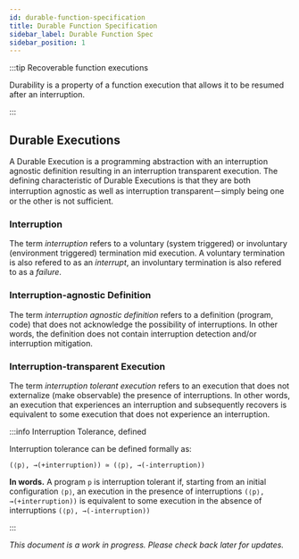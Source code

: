 ```yaml
---
id: durable-function-specification
title: Durable Function Specification
sidebar_label: Durable Function Spec
sidebar_position: 1
---
```



:::tip Recoverable function executions

Durability is a property of a function execution that allows it to be resumed after an interruption.

:::

## Durable Executions

A Durable Execution is a programming abstraction with an interruption agnostic definition resulting in an interruption transparent execution. The defining characteristic of Durable Executions is that they are both interruption agnostic as well as interruption transparent－simply being one or the other is not sufficient.

### Interruption

The term _interruption_ refers to a voluntary (system triggered) or involuntary (environment triggered) termination mid execution.
A voluntary termination is also refered to as an _interrupt_, an involuntary termination is also refered to as a _failure_.

### Interruption-agnostic Definition

The term _interruption agnostic definition_ refers to a definition (program, code) that does not acknowledge the possibility of interruptions.
In other words, the definition does not contain interruption detection and/or interruption mitigation.

### Interruption-transparent Execution

The term _interruption tolerant execution_ refers to an execution that does not externalize (make observable) the presence of interruptions.
In other words, an execution that experiences an interruption and subsequently recovers is equivalent to some execution that does not experience an interruption.

:::info Interruption Tolerance, defined

Interruption tolerance can be defined formally as:

```
(⟨p⟩, →(+interruption)) ≃ (⟨p⟩, →(-interruption))
```

**In words.** A program `p` is interruption tolerant if, starting from an initial configuration `⟨p⟩`, an execution in the presence of interruptions `(⟨p⟩, →(+interruption))` is equivalent to some execution in the absence of interruptions `(⟨p⟩, →(-interruption))`

:::

_This document is a work in progress. Please check back later for updates._
